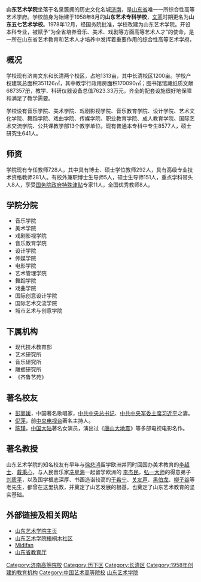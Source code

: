 {{unreferenced|time=2015-09-18T05:54:10+00:00}}
{{高校
|名称            =<big>山东艺术学院</big>
|外文名          ={{lang|en|'''Shandong University Of Arts'''}}
|图像            =[[File:Shandong_University_Of_Arts_LOGO.png|220px]]
|图像说明        =
|拉丁名称        =
|校训            ='''闳约深美'''
|中译            =
|建校            =1958年
|闭校            =
|校庆日        =10月18日
|类型            =[[公立大學|公立]]
|宗教            =
|捐款            =
|主管官员        =
|主席            =
|书记            =[[马东骅(中华人民共和国官员)|马东骅]]
|校监            =
|校长            =
|副校长          =
|superintendent  =
|教务长          =
|副校监          =
|principal       =
|院长            =[[王力克(画家)|王力克]]
|director        =
|头衔            =
|头衔者          =
|教师            =673人
|学生            =10434人<sub>（本专科生9942人，硕士研究生492人）</sub>
|本科生          =
|研究生          =
|博士生          =
|其他学生        =
|地址            ={{CHN}}[[山东省|山东省]][[济南市|济南市]][[历下区|历下区]]文化东路91号（文东校区）<br />{{CHN}}[[山东省|山东省]][[济南市|济南市]][[长清区|长清区]]紫薇路6000号（长清校区）<br />
|国家            =
|州              =
|省              =
|城市            =
|坐标            =
|校园环境        =
|面积            =1313亩<sub>（其中长清校区1200亩）</sub>
|老校名          =山东艺术专科学校、山东省艺术学校
|free_label      =
|free            =
|体育项目        =
|代表色          =
|昵称            =
|吉祥物          =
|隶属            =[[山东省教育厅|山东省教育厅]]
|邮编            =
|电话            =
|网站            =http://www.sdca.edu.cn/
|标志            =
|脚注            =
}}
{{Portal|大學|Education - Grad Hat.svg}}

'''山东艺术学院'''坐落于名泉簇拥的历史文化名城[[济南|济南]]，是[[山东省|山东省]]唯一一所综合性高等艺术学府。学校前身为始建于1958年8月的'''山东艺术专科学校'''，[[文革|文革]]时期更名为'''山东五七艺术学校'''。1978年12月，经国务院批准，学校改建为山东艺术学院。开设本科专业，被赋予“为全省培养音乐、美术、戏剧等方面高等艺术人才”的使命，是一所在山东省艺术教育和艺术人才培养中发挥着重要作用的综合性高等艺术学府。

==概况==
学校现有济南文东和长清两个校区，占地1313亩，其中长清校区1200亩。学校产权建筑总面积351126㎡，其中教学行政用房面积170090㎡；图书馆馆藏纸质文献687357册，教学、科研仪器设备总值7623.33万元，齐全的配套设施很好地保障和满足了教学需要。 

学校设有音乐学院、美术学院、戏剧影视学院、音乐教育学院、设计学院、艺术文化学院、舞蹈学院、戏曲学院、传媒学院、职业教育学院、成人教育学院、国际艺术交流学院、公共课教学部13个教学单位。现有普通本专科中专生8577人，硕士研究生641人。

==师资==

学院现有专任教师728人，其中具有博士、硕士学位教师292人，具有高级专业技术资格教师281人。有校外兼职博士生导师5人，硕士生导师151人，重点学科带头人8人，享受[[中华人民共和国国务院|国务院]][[政府特殊津贴|政府特殊津贴]]专家11人，全国优秀教师8人。

==学院分院==
*音乐学院
*美术学院
*戏剧影视学院
*音乐教育学院
*设计学院
*传媒学院
*电影学院
*艺术管理学院
*舞蹈学院
*戏曲学院
*国际创意设计学院
*国际艺术交流学院
*城市艺术与创意学院

==下属机构==
*现代技术教育部
*艺术研究所
*音乐研究所
*雕塑研究所
*《齐鲁艺苑》

== 著名校友==
*[[彭丽媛|彭丽媛]]，中国著名歌唱家，[[中共中央总书记|中共中央总书记]]、[[中共中央军委主席|中共中央军委主席]][[习近平|习近平]]之妻。
*[[倪萍|倪萍]]，前[[中国中央电视台|中央电视台]]著名主持人。
*[[陈瑾_(演员)|陈瑾]]，[[中国大陆|中国大陆]]著名女演员，演出过《[[唐山大地震_(电影)|唐山大地震]]》等多部电视电影名作。

== 著名教授 ==
山东艺术学院的知名校友有早年与[[徐悲鸿|徐悲鸿]]留学欧洲并同时回国办美术教育的[[李超士|李超士]]、[[戴秉心|戴秉心]]，与人民音乐家[[冼星海|冼星海]]一起留学欧洲的
[[李杰民|李杰民]]，[[弘一大师|弘一大师]]的得意弟子[[刘质平|刘质平]]，以及国学根底深厚、书画造诣较高的[[于希宁|于希宁]]、[[关友声|关友声]]、[[黑伯龙|黑伯龙]]、[[柳子谷|柳子谷]]等老先生，都曾在这里执教，并奠定了山艺发展的根基，也奠定了山东艺术教育的坚实基础。

==外部链接及相关网站==
* [http://www.sdca.edu.cn/ 山东艺术学院主页] {{Wayback|url=http://www.sdca.edu.cn/ |date=20130722224103 }}
* [http://www.i1958.com/ 山东艺术学院梧桐木社区] {{Wayback|url=http://www.i1958.com/ |date=20100806113936 }}
* [http://www.midifan.com/ Midifan] {{Wayback|url=http://www.midifan.com/ |date=20100517071936 }}
* [https://web.archive.org/web/20070328232943/http://www.sdpec.edu.cn/sdedu_bkyx/sdedu_sdys/default.htm 山东省教育厅]

{{中国艺术院校}}
{{山东高等院校|nocat}}
{{济南高等院校|nocat}}
{{长清大学城|nocat}}
{{山东师范大学}}

[[Category:济南高等院校|Category:济南高等院校]]
[[Category:历下区|Category:历下区]]
[[Category:长清区|Category:长清区]]
[[Category:1958年创建的教育机构|Category:1958年创建的教育机构]]
[[Category:中国艺术高等院校|Category:中国艺术高等院校]]
[[Category:山东艺术学院|]]